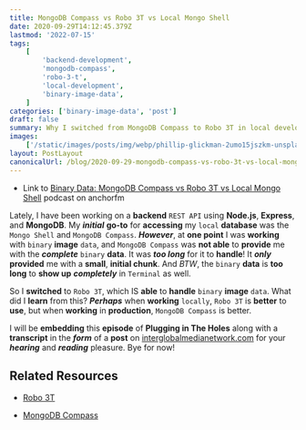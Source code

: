 ```yaml
---
title: MongoDB Compass vs Robo 3T vs Local Mongo Shell
date: 2020-09-29T14:12:45.379Z
lastmod: '2022-07-15'
tags:
    [
        'backend-development',
        'mongodb-compass',
        'robo-3-t',
        'local-development',
        'binary-image-data',
    ]
categories: ['binary-image-data', 'post']
draft: false
summary: Why I switched from MongoDB Compass to Robo 3T in local development.
images:
    ['/static/images/posts/img/webp/phillip-glickman-2umo15jszkm-unsplash.webp']
layout: PostLayout
canonicalUrl: /blog/2020-09-29-mongodb-compass-vs-robo-3t-vs-local-mongo-shell
---
```


<Unsplash
	src="/static/images/posts/img/webp/phillip-glickman-2umo15jszkm-unsplash.webp"
	author="Phillip Glickman"
	alt="MongoDB Compass vs Robo 3T vs Local Mongo Shell"
	srcUrl="https://unsplash.com/photos/2umO15jsZKM"
	authorUrl="https://unsplash.com/@phillipglickman"
/>

-   Link to
    [Binary Data: MongoDB Compass vs Robo 3T vs Local Mongo Shell](https://anchor.fm/maria-campbell/episodes/Binary-Data-MongoDB-Compass-vs-Robo-3T-vs-Local-Mongo-Shell-ekbfqu)
    podcast on anchorfm

Lately, I have been working on a **backend** `REST API` using **Node.js**,
**Express**, and **MongoDB**. My **_initial_** **go-to** for **accessing** my
`local` **database** was the `Mongo Shell` and `MongoDB Compass`. **_However_**,
at **one point** I was **working** with `binary` **image** `data`, and
`MongoDB Compass` was **not able** to **provide** me with the **_complete_**
`binary` **data**. It was **_too long_** for it to **handle**! It **_only_**
**provided** me with a **small**, **initial chunk**. And _BTW_, the `binary`
**data** is **too long** to **show up** **_completely_** in `Terminal` as well.

So I **switched** to `Robo 3T`, which IS **able** to **handle** `binary`
**image** `data`. What did I **learn** from this? **_Perhaps_** when **working**
`locally`, `Robo 3T` is **better** to **use**, but when **working** in
**production**, `MongoDB Compass` is better.

I will be **embedding** this **episode** of **Plugging in The Holes** along with
a **transcript** in the **_form_** of a **post** on
[interglobalmedianetwork.com](https://www.interglobalmedianetwork.com/) for your
**_hearing_** and **_reading_** pleasure. Bye for now!

## Related Resources

-   [Robo 3T](https://robomongo.org/)

-   [MongoDB Compass](https://www.mongodb.com/products/compass)
